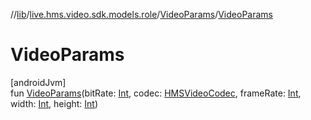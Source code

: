 //[lib](/api-reference/android/v2/home/content)/[live.hms.video.sdk.models.role](../index)/[VideoParams](index)/[VideoParams](-video-params)

# VideoParams

[androidJvm]\
fun [VideoParams](-video-params)(bitRate: [Int](https://kotlinlang.org/api/latest/jvm/stdlib/kotlin/-int/index.html), codec: [HMSVideoCodec](../../live.hms.video.media.codec/-h-m-s-video-codec/index), frameRate: [Int](https://kotlinlang.org/api/latest/jvm/stdlib/kotlin/-int/index.html), width: [Int](https://kotlinlang.org/api/latest/jvm/stdlib/kotlin/-int/index.html), height: [Int](https://kotlinlang.org/api/latest/jvm/stdlib/kotlin/-int/index.html))
